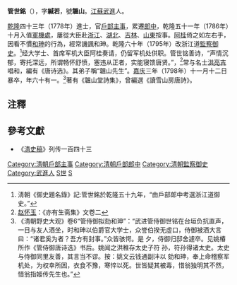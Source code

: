 '''管世銘'''（{{bd|1738年||1798年|catIdx=G管}}），字'''緘若'''，號'''韞山'''。[[江蘇|江蘇]][[武進|武進]]人。

[[乾隆|乾隆]]四十三年（1778年）進士，官[[户部_(官署)|戶部]][[主事|主事]]，累遷[[郎中|郎中]]，乾隆五十一年（1786年）十月入值[[軍機處|軍機處]]，屢從大臣赴[[浙江|浙江]]、[[湖北|湖北]]、[[吉林|吉林]]、[[山東|山東]]按事。[[阿桂|阿桂]]倚之如左右手，因看不慣[[和珅|和珅]]的行為，經常譏諷和珅。乾隆六十年（1795年）改浙江道[[監察御史|監察御史]]。<ref>淸朝《御史題名錄》記:管世銘於乾隆五十九年，“由戶部郞中考選浙江道御史。”</ref>经大学士、首席军机大臣阿桂奏请，仍留军机处供职。管世铭善诗，“声情沉郁，寄托深远，所谓畅怀舒愤，塞违从正者，实能寝馈唐贤。”，<ref>[[赵怀玉|赵怀玉]]：《亦有生斋集》文卷二</ref>常与名士[[洪亮吉|洪亮吉]]唱和，編有《唐诗选》。其弟子稱“韞山先生”。[[嘉庆|嘉庆]]三年（1798年）十一月十二日暴卒，年六十有一。<ref>《清朝野史大观》卷6“管侍御拟劾和珅”：“武进管侍御世铭在台垣负抗直声，一日与友人酒坐，时和珅以伯爵官大学士，众誉伯揆无虚口，侍御被酒大言曰：“诸君奚为者？吾方有封事。”众皆骇愕。是 夕，侍御归邸舍遽卒。见姚椿所作《管侍御唐诗选》书后。姚闻之洪稚存太史子符 孙，符孙得诸太史。太史与侍御同里友善，其言当不谬。按：姚文云钱通副沣以 劾和珅，奉上命稽察军机处，为权幸所困，衣食不豫，寒悴以死。世皆疑其被毒，惜翁独明其不然，惜翁指姬传先生也。”</ref>著有《韞山堂詩集》，曾編選《讀雪山房唐詩》。

==注釋==
{{reflist}}

==參考文獻==
*《[[清史稿|清史稿]]》列传一百四十三

{{DEFAULTSORT:Guan管}}
{{乾隆四十三年戊戌科殿試金榜}}
{{清代常州駢文家}}
{{武進華渡里管氏}}
[[Category:清朝戶部主事|Category:清朝戶部主事]]
[[Category:清朝戶部郎中|Category:清朝戶部郎中]]
[[Category:清朝監察御史|Category:清朝監察御史]]
[[Category:武進人|Category:武進人]]
[[Category:管姓|S世]]
[[Category:武進華渡里管氏|S]]